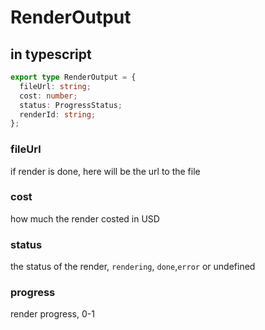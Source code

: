 # RenderOutput

## in typescript

```ts
export type RenderOutput = {
  fileUrl: string;
  cost: number;
  status: ProgressStatus;
  renderId: string;
};
```

### fileUrl

if render is done, here will be the url to the file

### cost

how much the render costed in USD

### status

the status of the render, `rendering`, `done`,`error` or undefined

### progress

render progress, 0-1
